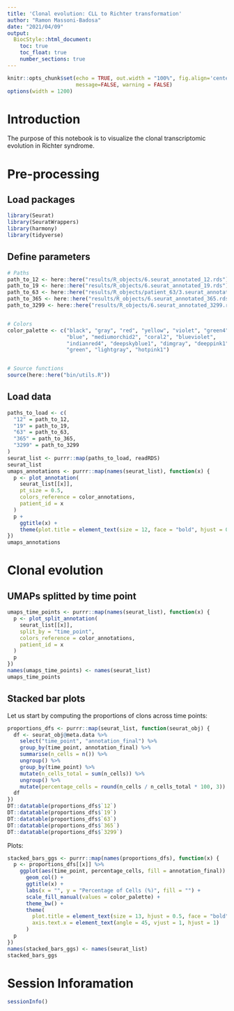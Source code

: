 ```yaml
---
title: 'Clonal evolution: CLL to Richter transformation'
author: "Ramon Massoni-Badosa"
date: "2021/04/09"
output: 
  BiocStyle::html_document:
    toc: true
    toc_float: true
    number_sections: true
---
```


```r
knitr::opts_chunk$set(echo = TRUE, out.width = "100%", fig.align='center', 
                      message=FALSE, warning = FALSE)
options(width = 1200)
```


# Introduction

The purpose of this notebook is to visualize the clonal transcriptomic evolution in Richter syndrome.


# Pre-processing

## Load packages

```r
library(Seurat)
library(SeuratWrappers)
library(harmony)
library(tidyverse)
```


## Define parameters

```r
# Paths
path_to_12 <- here::here("results/R_objects/6.seurat_annotated_12.rds")
path_to_19 <- here::here("results/R_objects/6.seurat_annotated_19.rds")
path_to_63 <- here::here("results/R_objects/patient_63/3.seurat_annotated.rds")
path_to_365 <- here::here("results/R_objects/6.seurat_annotated_365.rds")
path_to_3299 <- here::here("results/R_objects/6.seurat_annotated_3299.rds")


# Colors
color_palette <- c("black", "gray", "red", "yellow", "violet", "green4",
                   "blue", "mediumorchid2", "coral2", "blueviolet",
                   "indianred4", "deepskyblue1", "dimgray", "deeppink1",
                   "green", "lightgray", "hotpink1")


# Source functions
source(here::here("bin/utils.R"))
```


## Load data

```r
paths_to_load <- c(
  "12" = path_to_12,
  "19" = path_to_19,
  "63" = path_to_63,
  "365" = path_to_365,
  "3299" = path_to_3299
)
seurat_list <- purrr::map(paths_to_load, readRDS)
seurat_list
umaps_annotations <- purrr::map(names(seurat_list), function(x) {
  p <- plot_annotation(
    seurat_list[[x]],
    pt_size = 0.5,
    colors_reference = color_annotations,
    patient_id = x
  )
  p +
    ggtitle(x) +
    theme(plot.title = element_text(size = 12, face = "bold", hjust = 0.5))
})
umaps_annotations
```


# Clonal evolution

## UMAPs splitted by time point

```r
umaps_time_points <- purrr::map(names(seurat_list), function(x) {
  p <- plot_split_annotation(
    seurat_list[[x]],
    split_by = "time_point",
    colors_reference = color_annotations,
    patient_id = x
  )
  p
})
names(umaps_time_points) <- names(seurat_list)
umaps_time_points
```


## Stacked bar plots

Let us start by computing the proportions of clons across time points:

```r
proportions_dfs <- purrr::map(seurat_list, function(seurat_obj) {
  df <- seurat_obj@meta.data %>%
    select("time_point", "annotation_final") %>%
    group_by(time_point, annotation_final) %>%
    summarise(n_cells = n()) %>%
    ungroup() %>%
    group_by(time_point) %>%
    mutate(n_cells_total = sum(n_cells)) %>%
    ungroup() %>%
    mutate(percentage_cells = round(n_cells / n_cells_total * 100, 3))
  df
})
DT::datatable(proportions_dfs$`12`)
DT::datatable(proportions_dfs$`19`)
DT::datatable(proportions_dfs$`63`)
DT::datatable(proportions_dfs$`365`)
DT::datatable(proportions_dfs$`3299`)
```

Plots:

```r
stacked_bars_ggs <- purrr::map(names(proportions_dfs), function(x) {
  p <- proportions_dfs[[x]] %>%
    ggplot(aes(time_point, percentage_cells, fill = annotation_final)) +
      geom_col() +
      ggtitle(x) +
      labs(x = "", y = "Percentage of Cells (%)", fill = "") + 
      scale_fill_manual(values = color_palette) +
      theme_bw() +
      theme(
        plot.title = element_text(size = 13, hjust = 0.5, face = "bold"),
        axis.text.x = element_text(angle = 45, vjust = 1, hjust = 1)
      )
  p
})
names(stacked_bars_ggs) <- names(seurat_list)
stacked_bars_ggs
```



# Session Inforamation

```r
sessionInfo()
```

